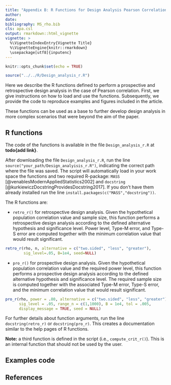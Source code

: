```yaml
---
title: "Appendix B: R Functions for Design Analysis Pearson Correlation"
author: 
date:
bibliography: MS_rho.bib 
cls: apa.csl
output: rmarkdown::html_vignette
vignette: >
  %\VignetteIndexEntry{Vignette Title}
  %\VignetteEngine{knitr::rmarkdown}
  \usepackage[utf8]{inputenc}
---
```


```r
knitr::opts_chunk$set(echo = TRUE)

source("../../R/Design_analysis_r.R")
```

Here we describe the R functions defined to perform a prospective and retrospective design analysis in the case of Pearson correlation. First, we give instructions on how to load and use the functions. Subsequently, we provide the code to reproduce examples and figures included in the article. 

These functions can be used as a base to further develop design analysis in more complex scenarios that were beyond the aim of the paper.

## R functions

The code of the functions is available in the file `Design_analysis_r.R` at **todo{add link}**.

After downloading the file `Design_analysis_r.R`, run the line `source("your_path/Design_analyisis_r.R")`, indicating the correct path where the file was saved. The script will automatically load in your work space the functions and two required R-package: `MASS` [@venablesModernAppliedStatistics2002] and `docstring` [@kurkiewiczDocstringProvidesDocstring2017]. If you don't have them already installed run the line `install.packages(c("MASS","docstring"))`. 

The R functions are:

- `retro_r()` for retrospective design analysis. Given the hypothetical population correlation value and sample size, this function performs a retrospective design analysis according to the defined alternative hypothesis and significance level. Power level, Type-M error, and Type-S error are computed together with the minimum correlation value that would result significant.
```r
retro_r(rho, n, alternative = c("two.sided", "less", "greater"), 
        sig_level=.05, B=1e4, seed=NULL)
```

- `pro_r()` for prospective design analysis. Given the hypothetical population correlation value and the required power level, this function performs a prospective design analysis according to the defined alternative hypothesis and significance level. The required sample size is computed together with the associated Type-M error, Type-S error, and the minimum correlation value that would result significant. 
```r
pro_r(rho, power = .80, alternative = c("two.sided", "less", "greater"), 
      sig_level = .05, range_n = c(1,1000), B = 1e4, tol = .005, 
      display_message = TRUE, seed = NULL)
```


For further details about function arguments, run the line `docstring(retro_r)` or `docstring(pro_r)`. This creates a documentation similar to the help pages of R functions.

**Note:** a third function is defined in the script (i.e., `compute_crit_r()`). This is an internal function that should not be used by the user.

## Examples code

## References
